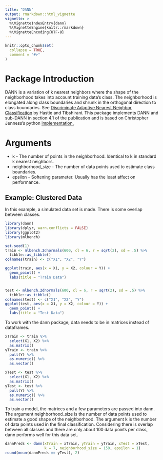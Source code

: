```yaml
---
title: "DANN"
output: rmarkdown::html_vignette
vignette: >
  %\VignetteIndexEntry{dann}
  %\VignetteEngine{knitr::rmarkdown}
  %\VignetteEncoding{UTF-8}
---
```


```r
knitr::opts_chunk$set(
  collapse = TRUE,
  comment = "#>"
)
```

# Package Introduction
DANN is a variation of k nearest neighbors where the shape of the neighborhood takes into account training data's class. The neighborhood is elongated along class boundaries and shrunk in the orthogonal direction to class boundaries. See [Discriminate Adaptive Nearest Neighbor Classification](https://web.stanford.edu/~hastie/Papers/dann_IEEE.pdf)  by Hastie and Tibshirani. This package implements DANN and sub-DANN in section 4.1 of the publication and is based on Christopher Jenness's python [implementation.](https://github.com/christopherjenness/ML-lib)

# Arguments
* k - The number of points in the neighborhood. Identical to k in standard k nearest neighbors.
* neighborhood_size - The number of data points used to estimate class boundaries.
* epsilon - Softening parameter. Usually has the least affect on performance.


## Example: Clustered Data
In this example, a simulated data set is made. There is some overlap between classes.

```r
library(dann)
library(dplyr, warn.conflicts = FALSE)
library(ggplot2)
library(mlbench)

set.seed(1)
train <- mlbench.2dnormals(600, cl = 6, r = sqrt(2), sd = .5) %>%
  tibble::as_tibble()
colnames(train) <- c("X1", "X2", "Y")

ggplot(train, aes(x = X1, y = X2, colour = Y)) + 
  geom_point() + 
  labs(title = "Train Data")


test <- mlbench.2dnormals(600, cl = 6, r = sqrt(2), sd = .5) %>%
  tibble::as_tibble()
colnames(test) <- c("X1", "X2", "Y")
ggplot(test, aes(x = X1, y = X2, colour = Y)) + 
  geom_point() + 
  labs(title = "Test Data")
```

To work with the dann package, data needs to be in matrices instead of dataframes.
```r
xTrain <- train %>%
  select(X1, X2) %>%
  as.matrix()
yTrain <- train %>%
  pull(Y) %>%
  as.numeric() %>%
  as.vector()

xTest <- test %>%
  select(X1, X2) %>%
  as.matrix()
yTest <- test %>%
  pull(Y) %>%
  as.numeric() %>%
  as.vector()
```

To train a model, the matrices and a few parameters are passed into dann. The argument neighborhood_size is the number of data points used to estimate a good shape of the neighborhood. The argument k is the number of data points used in the final classification. Considering there is overlap between all classes and there are only about 100 data points per class, dann performs well for this data set.

```r
dannPreds <- dann(xTrain = xTrain, yTrain = yTrain, xTest = xTest,
                  k = 7, neighborhood_size = 150, epsilon = 1)
round(mean(dannPreds == yTest), 2)
```
